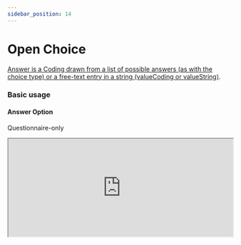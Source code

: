 ```yaml
---
sidebar_position: 14
---
```



# Open Choice

[Answer is a Coding drawn from a list of possible answers (as with the choice type) or a free-text entry in a string (valueCoding or valueString)](https://hl7.org/fhir/r4/codesystem-item-type.html#item-type-open-choice).

### Basic usage

#### Answer Option

Questionnaire-only

<IframeContainer storyUrl="https://smartforms.csiro.au/storybook/index.html?path=/story/component-itemtype-openchoice--open-choice-answer-option-basic">
  <iframe
    src="https://smartforms.csiro.au/storybook/iframe.html?args=&id=component-itemtype-openchoice--open-choice-answer-option-basic"
    width="100%"
    height="220"
  />
</IframeContainer>

With Response

<IframeContainer storyUrl="https://smartforms.csiro.au/storybook/index.html?path=/story/component-itemtype-openchoice--open-choice-answer-option-basic-response">
  <iframe
    src="https://smartforms.csiro.au/storybook/iframe.html?args=&id=component-itemtype-openchoice--open-choice-answer-option-basic-response"
    width="100%"
    height="220"
  />
</IframeContainer>

#### Answer Value Set

Questionnaire-only

<IframeContainer storyUrl="https://smartforms.csiro.au/storybook/index.html?path=/story/component-itemtype-openchoice--open-choice-answer-value-set-basic">
  <iframe
    src="https://smartforms.csiro.au/storybook/iframe.html?args=&id=component-itemtype-openchoice--open-choice-answer-value-set-basic"
    width="100%"
    height="420"
  />
</IframeContainer>

With Response

<IframeContainer storyUrl="https://smartforms.csiro.au/storybook/index.html?path=/story/component-itemtype-openchoice--open-choice-answer-value-set-basic-response">
  <iframe
    src="https://smartforms.csiro.au/storybook/iframe.html?args=&id=component-itemtype-openchoice--open-choice-answer-value-set-basic-response"
    width="100%"
    height="420"
  />
</IframeContainer>

If there are any advanced usage scenarios you'd like to see, feel free to [let us know](https://github.com/aehrc/smart-forms/issues/new).

### SDC Supported extensions

| Code                 | Usage                                                                                                                                                                                                                                                    |
| -------------------- | -------------------------------------------------------------------------------------------------------------------------------------------------------------------------------------------------------------------------------------------------------- |
| answerExpression     | http://hl7.org/fhir/uv/sdc/StructureDefinition/sdc-questionnaire-answerExpression<br/>- Only tested with answerValueSet.                                                                                                                                 |
| initialExpression    | http://hl7.org/fhir/uv/sdc/StructureDefinition/sdc-questionnaire-initialExpression<br/>- InitialExpression should evaluate to a coding or string (openLabel) value.                                                                                      |
| calculatedExpression | http://hl7.org/fhir/uv/sdc/StructureDefinition/sdc-questionnaire-calculatedExpression<br/>- CalculatedExpression should evaluate to a coding, valueCoding.code[^1] or string (openLabel) value.                                                          |
| enableWhenExpression | http://hl7.org/fhir/uv/sdc/StructureDefinition/sdc-questionnaire-enableWhenExpression                                                                                                                                                                    |
| openLabel            | http://hl7.org/fhir/uv/sdc/StructureDefinition/sdc-questionnaire-openLabel<br/>- OpenLabel is only supported on [itemControl](https://hl7.org/fhir/extensions/CodeSystem-questionnaire-item-control.html) "radio-button" and "check-box" extensions      |
| hidden               | http://hl7.org/fhir/StructureDefinition/questionnaire-hidden                                                                                                                                                                                             |
| itemControl          | http://hl7.org/fhir/StructureDefinition/questionnaire-itemControl<br/>Supports:<br/>- autocomplete<br/>- drop-down<br/>- check-box<br/>- radio-button                                                                                                    |
| choiceOrientation    | http://hl7.org/fhir/StructureDefinition/questionnaire-choiceOrientation<br/>- ChoiceOrientation is only supported on [itemControl](https://hl7.org/fhir/extensions/CodeSystem-questionnaire-item-control.html) "radio-button" and "check-box" extensions |
| required             | item.required                                                                                                                                                                                                                                            |
| repeats              | item.repeats                                                                                                                                                                                                                                             |
| readOnly             | item.readOnly                                                                                                                                                                                                                                            |
| answerOption         | item.answerOption                                                                                                                                                                                                                                        |
| answerValueSet       | item.answerValueSet                                                                                                                                                                                                                                      |
| initial              | item.initial                                                                                                                                                                                                                                             |
| enableWhen           | item.enableWhen                                                                                                                                                                                                                                          |
| enableBehavior       | item.enableBehavior                                                                                                                                                                                                                                      |
| text                 | item.text                                                                                                                                                                                                                                                |

---

[^1]: For calculated expressions, `valueCoding.code` as a fhirpath result is also permitted, as FHIRPath cannot dynamically generated a valueCoding object.
